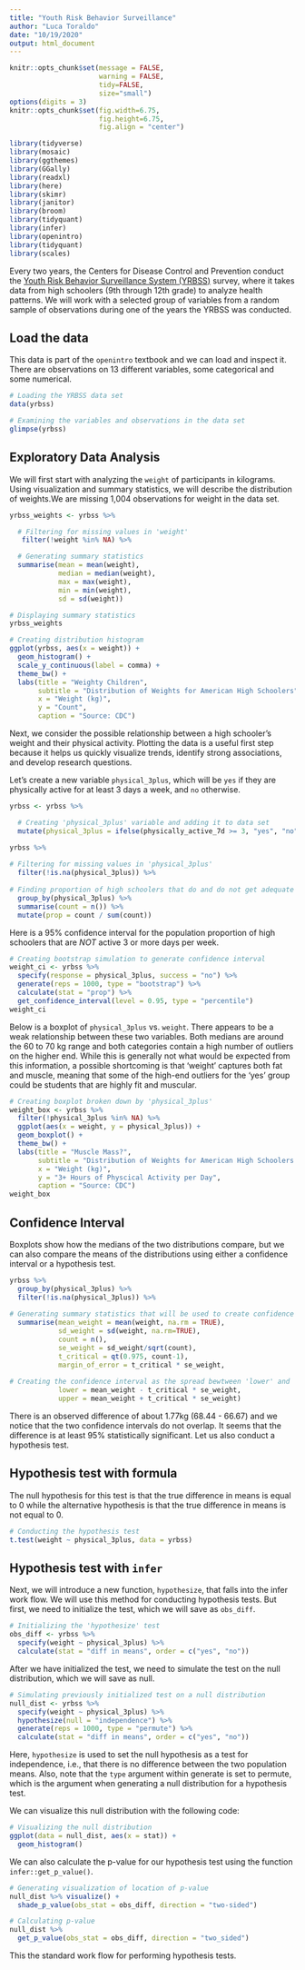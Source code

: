 ```yaml
---
title: "Youth Risk Behavior Surveillance"
author: "Luca Toraldo"
date: "10/19/2020"
output: html_document
---
```


```r
knitr::opts_chunk$set(message = FALSE, 
                      warning = FALSE, 
                      tidy=FALSE,
                      size="small")
options(digits = 3)
knitr::opts_chunk$set(fig.width=6.75, 
                      fig.height=6.75,
                      fig.align = "center")
```
```r
library(tidyverse)
library(mosaic)
library(ggthemes)
library(GGally)
library(readxl)
library(here)
library(skimr)
library(janitor)
library(broom)
library(tidyquant)
library(infer)
library(openintro)
library(tidyquant)
library(scales)
```


Every two years, the Centers for Disease Control and Prevention conduct the [Youth Risk Behavior Surveillance System (YRBSS)](https://www.cdc.gov/healthyyouth/data/yrbs/index.htm) survey, where it takes data from high schoolers (9th through 12th grade) to analyze health patterns. We will work with a selected group of variables from a random sample of observations during one of the years the YRBSS was conducted.

## Load the data

This data is part of the `openintro` textbook and we can load and inspect it. There are observations on 13 different variables, some categorical and some numerical.
```r
# Loading the YRBSS data set
data(yrbss)

# Examining the variables and observations in the data set
glimpse(yrbss)
```

## Exploratory Data Analysis

We will first start with analyzing the `weight` of participants in kilograms. Using visualization and summary statistics, we will describe the distribution of weights.We are missing 1,004 observations for weight in the data set. 
```r
yrbss_weights <- yrbss %>% 

  # Filtering for missing values in 'weight'
   filter(!weight %in% NA) %>% 

  # Generating summary statistics
  summarise(mean = mean(weight),
            median = median(weight),
            max = max(weight),
            min = min(weight),
            sd = sd(weight))

# Displaying summary statistics
yrbss_weights

# Creating distribution histogram
ggplot(yrbss, aes(x = weight)) +
  geom_histogram() +
  scale_y_continuous(label = comma) +
  theme_bw() +
  labs(title = "Weighty Children",
       subtitle = "Distribution of Weights for American High Schoolers",
       x = "Weight (kg)",
       y = "Count",
       caption = "Source: CDC")
```

Next, we consider the possible relationship between a high schooler’s weight and their physical activity. Plotting the data is a useful first step because it helps us quickly visualize trends, identify strong associations, and develop research questions.

Let’s create a new variable `physical_3plus`, which will be `yes` if they are physically active for at least 3 days a week, and `no` otherwise.
```r
yrbss <- yrbss %>% 

  # Creating 'physical_3plus' variable and adding it to data set
  mutate(physical_3plus = ifelse(physically_active_7d >= 3, "yes", "no"))

yrbss %>% 
  
# Filtering for missing values in 'physical_3plus'
  filter(!is.na(physical_3plus)) %>% 
  
# Finding proportion of high schoolers that do and do not get adequate physical activity  
  group_by(physical_3plus) %>% 
  summarise(count = n()) %>% 
  mutate(prop = count / sum(count))
```
Here is a 95% confidence interval for the population proportion of high schoolers that are *NOT* active 3 or more days per week.
```r
# Creating bootstrap simulation to generate confidence interval
weight_ci <- yrbss %>% 
  specify(response = physical_3plus, success = "no") %>% 
  generate(reps = 1000, type = "bootstrap") %>% 
  calculate(stat = "prop") %>% 
  get_confidence_interval(level = 0.95, type = "percentile")
weight_ci
```
  
Below is a boxplot of `physical_3plus` vs. `weight`. There appears to be a weak relationship between these two variables. Both medians are around the 60 to 70 kg range and both categories contain a high number of outliers on the higher end. While this is generally not what would be expected from this information, a possible shortcoming is that 'weight' captures both fat and muscle, meaning that some of the high-end outliers for the 'yes' group could be students that are highly fit and muscular. 
```r
# Creating boxplot broken down by 'physical_3plus'
weight_box <- yrbss %>% 
  filter(!physical_3plus %in% NA) %>% 
  ggplot(aes(x = weight, y = physical_3plus)) +
  geom_boxplot() +
  theme_bw() +
  labs(title = "Muscle Mass?",
       subtitle = "Distribution of Weights for American High Schoolers by Physical Activity",
       x = "Weight (kg)",
       y = "3+ Hours of Physcical Activity per Day",
       caption = "Source: CDC")
weight_box
```

## Confidence Interval

Boxplots show how the medians of the two distributions compare, but we can also compare the means of the distributions using either a confidence interval or a hypothesis test.
```r
yrbss %>%
  group_by(physical_3plus) %>%
  filter(!is.na(physical_3plus)) %>% 
  
# Generating summary statistics that will be used to create confidence interval  
  summarise(mean_weight = mean(weight, na.rm = TRUE),
            sd_weight = sd(weight, na.rm=TRUE),
            count = n(),
            se_weight = sd_weight/sqrt(count),
            t_critical = qt(0.975, count-1), 
            margin_of_error = t_critical * se_weight,
            
# Creating the confidence interval as the spread bewtween 'lower' and 'upper'            
            lower = mean_weight - t_critical * se_weight,
            upper = mean_weight + t_critical * se_weight)
```
There is an observed difference of about 1.77kg (68.44 - 66.67) and we notice that the two confidence intervals do not overlap. It seems that the difference is at least 95% statistically significant. Let us also conduct a hypothesis test.

## Hypothesis test with formula

The null hypothesis for this test is that the true difference in means is equal to 0 while the alternative hypothesis is that the true difference in means is not equal to 0.
```r
# Conducting the hypothesis test
t.test(weight ~ physical_3plus, data = yrbss)
```

## Hypothesis test with `infer`

Next, we will introduce a new function, `hypothesize`, that falls into the infer work flow. We will use this method for conducting hypothesis tests. But first, we need to initialize the test, which we will save as `obs_diff`.
```r
# Initializing the 'hypothesize' test
obs_diff <- yrbss %>%
  specify(weight ~ physical_3plus) %>%
  calculate(stat = "diff in means", order = c("yes", "no"))
```
After we have initialized the test, we need to simulate the test on the null distribution, which we will save as null.
```r
# Simulating previously initialized test on a null distribution
null_dist <- yrbss %>%
  specify(weight ~ physical_3plus) %>%
  hypothesize(null = "independence") %>%
  generate(reps = 1000, type = "permute") %>%
  calculate(stat = "diff in means", order = c("yes", "no"))
```
Here, `hypothesize` is used to set the null hypothesis as a test for independence, i.e., that there is no difference between the two population means. Also, note that the `type` argument within generate is set to permute, which is the argument when generating a null distribution for a hypothesis test.

We can visualize this null distribution with the following code:
```r
# Visualizing the null distribution
ggplot(data = null_dist, aes(x = stat)) +
  geom_histogram()
```
We can also calculate the p-value for our hypothesis test using the function `infer::get_p_value()`.
```r
# Generating visualization of location of p-value
null_dist %>% visualize() +
  shade_p_value(obs_stat = obs_diff, direction = "two-sided")

# Calculating p-value
null_dist %>%
  get_p_value(obs_stat = obs_diff, direction = "two_sided")
```
This the standard work flow for performing hypothesis tests.
